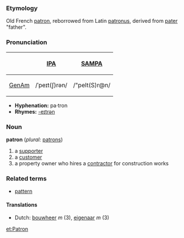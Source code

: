 ===Etymology===
Old French [[patron]], reborrowed from Latin [[patronus]], derived from [[pater]] "father".

===Pronunciation===
{| border=1 cellpadding=5
! !! [[w:IPA|IPA]] !! [[w:SAMPA|SAMPA]]
|-
! [[GenAm]]
| /ˈpeɪt(ʃ)rən/ || /"peIt(S)r@n/
|}

*'''Hyphenation:''' pa·tron
*'''Rhymes:''' [[Rhymes:English:-eɪtrən|-eɪtrən]]

===Noun===
'''patron''' (''plural:'' [[patrons]])

# a [[supporter]]
# a [[customer]]
# a property owner who hires a [[contractor]] for construction works

===Related terms===
*[[pattern]]

====Translations====
*Dutch: [[bouwheer]] ''m'' (3), [[eigenaar]] ''m'' (3)

[[et:Patron]]